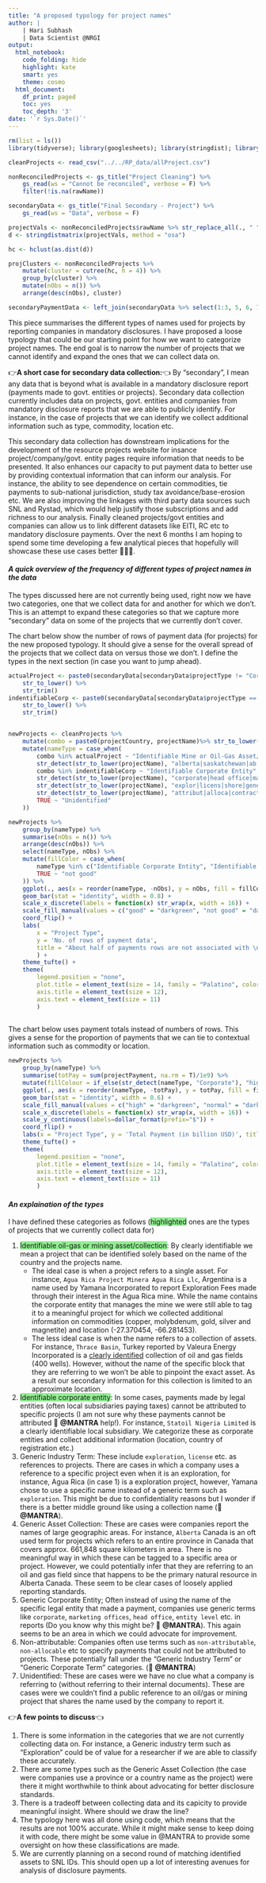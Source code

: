 ```yaml
---
title: "A proposed typology for project names"
author: |
    | Hari Subhash
    | Data Scientist @NRGI
output:
  html_notebook:
    code_folding: hide
    highlight: kate
    smart: yes
    theme: cosmo
  html_document:
    df_print: paged
    toc: yes
    toc_depth: '3'
date: '`r Sys.Date()`'
---
```


```r
rm(list = ls())
library(tidyverse); library(googlesheets); library(stringdist); library(ggthemes); library(scales)

cleanProjects <- read_csv("../../RP_data/allProject.csv")

nonReconciledProjects <- gs_title("Project Cleaning") %>% 
    gs_read(ws = "Cannot be reconciled", verbose = F) %>% 
    filter(!is.na(rawName))

secondaryData <- gs_title("Final Secondary - Project") %>% 
    gs_read(ws = "Data", verbose = F)

projectVals <- nonReconciledProjects$rawName %>% str_replace_all(., " ", "") %>% str_to_lower()
d <- stringdistmatrix(projectVals, method = "osa")

hc <- hclust(as.dist(d))

projClusters <- nonReconciledProjects %>% 
    mutate(cluster = cutree(hc, h = 4)) %>% 
    group_by(cluster) %>% 
    mutate(nObs = n()) %>% 
    arrange(desc(nObs), cluster)

secondaryPaymentData <- left_join(secondaryData %>% select(1:3, 5, 6, 7), cleanProjects, by = c("projectCountry", "projectName"))
```

This piece summarises the different types of names used for projects by reporting companies in mandatory disclosures. I have proposed a loose typology that could be our starting point for how we want to categorize project names. The end goal is to narrow the number of projects that we cannot identify and expand the ones that we can collect data on.

👉**A short case for secondary data collection:**👈 
 By "secondary", I mean any data that is beyond what is available in a mandatory disclosure report (payments made to govt. entities or projects). Secondary data collection currently includes data on projects, govt. entities and companies from mandatory disclosure reports that we are able to publicly identify. For instance, in the case of projects that we can identify we collect additional information such as type, commodity, location etc.

This secondary data collection has downstream implications for the development of the resource projects website for insance project/company/govt. entity pages require information that needs to be presented. It also enhances our capacity to put payment data to better use by providing contextual information that can inform our analysis. For instance, the ability to see dependence on certain commodities, tie payments to sub-national jurisdiction, study tax avoidance/base-erosion etc. We are also improving the linkages with third party data sources such SNL and Rystad, which would help justify those subscriptions and add richness to our analysis. Finally cleaned projects/govt entities and companies can allow us to link different datasets like EITI, RC etc to mandatory disclosure payments. Over the next 6 months I am hoping to spend some time developing a few analytical pieces that hopefully will showcase these use cases better 🤞🤞🤞.

#### ***A quick overview of the frequency of different types of project names in the data***

The types discussed here are not currently being used, right now we have two categories, one that we collect data for and another for which we don't. This is an attempt to expand these categories so that we capture more "secondary" data on some of the projects that we currently don't cover.

The chart below show the number of rows of payment data (for projects) for the new proposed typology. It should give a sense for the overall spread of the projects that we collect data on versus those we don't. I define the types in the next section (in case you want to jump ahead).

```r
actualProject <- paste0(secondaryData[secondaryData$projectType != "Corporate", ]$projectCountry, secondaryData[secondaryData$projectType != "Corporate",] $projectName) %>% 
    str_to_lower() %>% 
    str_trim()
indentifiableCorp <- paste0(secondaryData[secondaryData$projectType == "Corporate", ]$projectCountry, secondaryData[secondaryData$projectType == "Corporate",] $projectName) %>% 
    str_to_lower() %>% 
    str_trim()


newProjects <- cleanProjects %>%
    mutate(combo = paste0(projectCountry, projectName)%>% str_to_lower() %>% str_trim()) %>% 
    mutate(nameType = case_when(
        combo %in% actualProject ~ "Identifiable Mine or Oil-Gas Asset/Collection",
        str_detect(str_to_lower(projectName), "alberta|saskatchewan|ab project|wyoming|dawson|daytona|new mexico") ~ "Generic Asset Collection",
        combo %in% indentifiableCorp ~ "Identifiable Corporate Entity",
        str_detect(str_to_lower(projectName), "corporate|head office|marketing|entity") ~ "Generic Corporate Entity",
        str_detect(str_to_lower(projectName), "explor|licens|shore|generati|closed|noncontractual") ~ "Generic Industry Term",
        str_detect(str_to_lower(projectName), "attribut|alloca|contract|other|no name|nonproject") ~ "Non Attributable",
        TRUE ~ "Unidentified"
    ))

newProjects %>% 
    group_by(nameType) %>% 
    summarise(nObs = n()) %>% 
    arrange(desc(nObs)) %>% 
    select(nameType, nObs) %>% 
    mutate(fillColor = case_when(
        nameType %in% c("Identifiable Corporate Entity", "Identifiable Mine or Oil-Gas Asset/Collection") ~ "good",
        TRUE ~ "not good"
    )) %>% 
    ggplot(., aes(x = reorder(nameType, -nObs), y = nObs, fill = fillColor)) +
    geom_bar(stat = "identity", width = 0.8) +
    scale_x_discrete(labels = function(x) str_wrap(x, width = 16)) +
    scale_fill_manual(values = c("good" = "darkgreen", "not good" = "darkgrey")) +
    coord_flip() +
    labs(
        x = "Project Type", 
        y = 'No. of rows of payment data', 
        title = "About half of payments rows are not associated with \na recognizable name (either corporate or actual project)"
        ) +
    theme_tufte() +
    theme(
        legend.position = "none",
        plot.title = element_text(size = 14, family = "Palatino", color = "darkred"),
        axis.title = element_text(size = 12),
        axis.text = element_text(size = 11)
        )
    
```


The chart below uses payment totals instead of numbers of rows. This gives a sense for the proportion of payments that we can tie to contextual information such as commodity or location.

```r
newProjects %>% 
    group_by(nameType) %>% 
    summarise(totPay = sum(projectPayment, na.rm = T)/1e9) %>% 
    mutate(fillColour = if_else(str_detect(nameType, "Corporate"), "high", "normal")) %>% 
    ggplot(., aes(x = reorder(nameType, -totPay), y = totPay, fill = fillColour)) +
    geom_bar(stat = "identity", width = 0.6) +
    scale_fill_manual(values = c("high" = "darkgreen", "normal" = "darkgrey")) +
    scale_x_discrete(labels = function(x) str_wrap(x, width = 16)) +
    scale_y_continuous(labels=dollar_format(prefix="$")) +
    coord_flip() +
    labs(x = "Project Type", y = 'Total Payment (in billion USD)', title = "The corporate category accounts for approx. 50% of the \nactual payments despite only accounting for about 15% \nof the payment rows") +
    theme_tufte() +
    theme(
        legend.position = "none",
        plot.title = element_text(size = 14, family = "Palatino", color = "darkblue"),
        axis.title = element_text(size = 12),
        axis.text = element_text(size = 11)
        )
```

#### ***An explaination of the types***

I have defined these categories as follows (<span style="background-color:lightgreen">highlighted</span> ones are the types of projects that we currently collect data for)

1. <span style="background-color:lightgreen">Identifiable oil-gas or mining asset/collection</span>: By clearly identifiable we mean a project that can be identified solely based on the name of the country and the projects name. 
    + The ideal case is when a project refers to a single asset. For instance, `Agua Rica Project Minera Agua Rica Llc`, Argentina is a name used by Yamana Incorporated to report Exploration Fees made through their interest in the Agua Rica mine. While the name contains the corporate entity that manages the mine we were still able to tag it to a meaningful project for which we collected additional information on commodities (copper, molybdenum, gold, silver and magnetite) and location (-27.370454, -66.281453). 
    + The less ideal case is when the name refers to a collection of assets. For instance, `Thrace Basin`, Turkey reported by Valeura Energy Incorporated is a [clearly identified](https://en.wikipedia.org/wiki/Thrace_Basin) collection of oil and gas fields (400 wells). However, without the name of the specific block that they are referring to we won't be able to pinpoint the exact asset. As a result our secondary information for this collection is limited to an approximate location.
2. <span style="background-color:lightgreen">Identifiable corporate entity</span>: In some cases, payments made by legal entities (often local subsidiaries paying taxes) cannot be attributed to specific projects (I am not sure why these payments cannot be attributed 👋 **@MANTRA** help!). For instance, `Statoil Nigeria Limited` is a clearly identifiable local subsidiary. We categorize these as corporate entities and collect additional information (location, country of registration etc.)
3. Generic Industry Term: These include `exploration`, `license` etc. as references to projects. There are cases in which a company uses a reference to a specific project even when it is an exploration, for instance, Agua Rica (in case 1) is a exploration project, however, Yamana chose to use a specific name instead of a generic term such as `exploration`. This might be due to confidentiality reasons but I wonder if there is a better middle ground like using a collection name (👋**@MANTRA**).
4. Generic Asset Collection: These are cases were companies report the names of large geographic areas. For instance, `Alberta` Canada is an oft used term for projects which refers to an entire province in Canada that covers approx. 661,848 square kilometers in area. There is no meaningful way in which these can be tagged to a specific area or project. However, we could potentially infer that they are referring to an oil and gas field since that happens to be the primary natural resource in Alberta Canada. These seem to be clear cases of loosely applied reporting standards.
5. Generic Corporate Entity; Often instead of using the name of the specific legal entity that made a payment, companies use generic terms like `corporate`, `marketing offices`, `head office`, `entity level` etc. in reports (Do you know why this might be? 👋 **@MANTRA**). This again seems to be an area in which we could advocate for improvement.
6. Non-attributable: Companies often use terms such as `non-attributable`, `non-allocable` etc to specify payments that could not be attributed to projects. These potentially fall under the "Generic Industry Term" or "Generic Corporate Term" categories. (👋 **@MANTRA**)
7. Unidentified: These are cases were we have no clue what a company is referring to (without referring to their internal documents). These are cases were we couldn't find a public reference to an oil/gas or mining project that shares the name used by the company to report it.


👉**A few points to discuss**👈

1. There is some information in the categories that we are not currently collecting data on. For instance, a Generic industry term such as "Exploration" could be of value for a researcher if we are able to classify these accurately.
2. There are some types such as the Generic Asset Collection (the case were companies use a province or a country name as the project) were there it might worthwhile to think about advocating for better disclosure standards.
3. There is a tradeoff between collecting data and its capicity to provide meaningful insight. Where should we draw the line?
4. The typology here was all done using code, which means that the results are not 100% accurate. While it might make sense to keep doing it with code, there might be some value in @MANTRA to provide some oversight on how these classifications are made.
5. We are currently planning on a second round of matching identified assets to SNL IDs. This should open up a lot of interesting avenues for analysis of disclosure payments.
